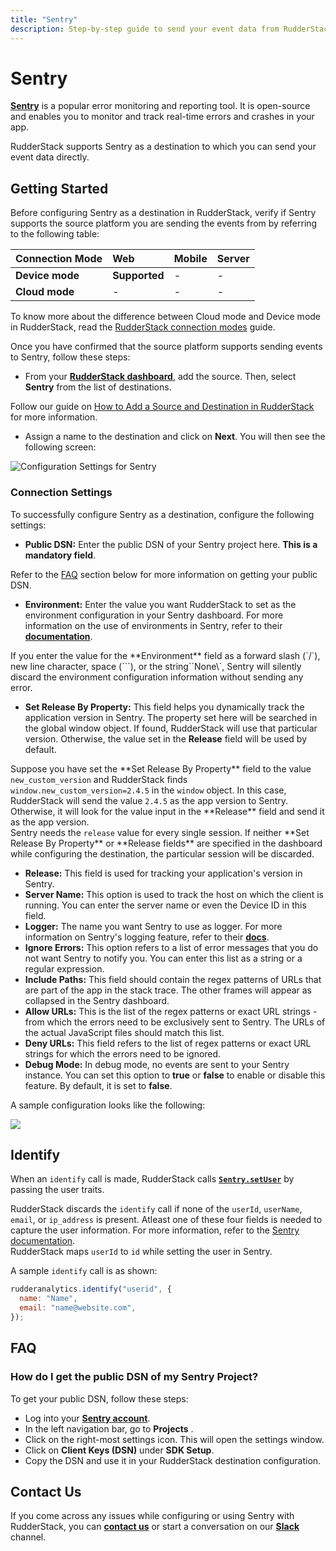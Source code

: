 ```yaml
---
title: "Sentry"
description: Step-by-step guide to send your event data from RudderStack to Sentry.
---
```


# Sentry

[**Sentry**](https://sentry.io/about/) is a popular error monitoring and reporting tool. It is open-source and enables you to monitor and track real-time errors and crashes in your app.

RudderStack supports Sentry as a destination to which you can send your event data directly.

## Getting Started

Before configuring Sentry as a destination in RudderStack, verify if Sentry supports the source platform you are sending the events from by referring to the following table:

| **Connection Mode** | **Web** | **Mobile** | **Server** |
| :--- | :--- | :--- | :--- |
| **Device mode** | **Supported** | - | - |
| **Cloud mode** | - | - | - |

<div class="infoBlock">
To know more about the difference between Cloud mode and Device mode in RudderStack, read the <a href="../../get-started/rudderstack-connection-modes/">RudderStack connection modes</a> guide.
</div>

Once you have confirmed that the source platform supports sending events to Sentry, follow these steps:

* From your [**RudderStack dashboard**](https://app.rudderstack.com/), add the source. Then, select **Sentry** from the list of destinations.

<div class="infoBlock">
Follow our guide on <a href="../../connections/adding-source-and-destination-rudderstack">How to Add a Source and Destination in RudderStack</a> for more information.
</div>

* Assign a name to the destination and click on **Next**. You will then see the following screen:

![Configuration Settings for Sentry](../../.gitbook/assets/sentry.png)

### Connection Settings

To successfully configure Sentry as a destination, configure the following settings:

* **Public DSN:** Enter the public DSN of your Sentry project here. **This is a mandatory field**.

<div class="infoBlock">
Refer to the <a href="#faq">FAQ</a> section below for more information on getting your public DSN.
</div>

* **Environment:** Enter the value you want RudderStack to set as the environment configuration in your Sentry dashboard. For more information on the use of environments in Sentry, refer to their [**documentation**](https://docs.sentry.io/product/sentry-basics/environments/#creating-environments).

<div class="warningBlock">
If you enter the value for the **Environment** field as a forward slash (`/`), new line character, space (```), or the string``None\`, Sentry will silently discard the environment configuration information without sending any error.
</div>

* **Set Release By Property:** This field helps you dynamically track the application version in Sentry. The property set here will be searched in the global window object. If found, RudderStack will use that particular version. Otherwise, the value set in the **Release** field will be used by default.

<div class="infoBlock">
Suppose you have set the **Set Release By Property** field to the value <code class="inline-code">new_custom_version</code> and RudderStack finds <code class="inline-code">window.new_custom_version=2.4.5</code> in the <code class="inline-code">window</code> object. In this case, RudderStack will send the value <code class="inline-code">2.4.5</code> as the app version to Sentry. Otherwise, it will look for the value input in the **Release** field and send it as the app version.
</div>

<div class="warningBlock">
Sentry needs the <code class="inline-code">release</code> value for every single session. If neither **Set Release By Property** or **Release fields** are specified in the dashboard while configuring the destination, the particular session will be discarded.
</div>

* **Release:** This field is used for tracking your application's version in Sentry.
* **Server Name:** This option is used to track the host on which the client is running. You can enter the server name or even the Device ID in this field.
* **Logger:** The name you want Sentry to use as logger. For more information on Sentry's logging feature, refer to their [**docs**](https://docs.sentry.io/platforms/python/guides/logging/).
* **Ignore Errors:** This option refers to a list of error messages that you do not want Sentry to notify you. You can enter this list as a string or a regular expression.
* **Include Paths:** This field should contain the regex patterns of URLs that are part of the app in the stack trace. The other frames will appear as collapsed in the Sentry dashboard.
* **Allow URLs:** This is the list of the regex patterns or exact URL strings - from which the errors need to be exclusively sent to Sentry. The URLs of the actual JavaScript files should match this list.
* **Deny URLs:** This field refers to the list of regex patterns or exact URL strings for which the errors need to be ignored.
* **Debug Mode:** In debug mode, no events are sent to your Sentry instance. You can set this option to **true** or **false** to enable or disable this feature. By default, it is set to **false**.

A sample configuration looks like the following:

![](https://user-images.githubusercontent.com/59817155/134350654-e0bb6539-040d-4e17-a445-e8c3dbbdbeb0.png)

## Identify

When an `identify` call is made, RudderStack calls [**`Sentry.setUser`**](https://docs.sentry.io/platforms/javascript/enriching-events/identify-user/) by passing the user traits.

<div class="infoBlock">
RudderStack discards the <code class="inline-code">identify</code> call if none of the <code class="inline-code">userId</code>, <code class="inline-code">userName</code>, <code class="inline-code">email</code>, or <code class="inline-code">ip_address</code> is present. Atleast one of these four fields is needed to capture the user information. For more information, refer to the <a href="https://docs.sentry.io/platforms/javascript/enriching-events/identify-user/">Sentry documentation</a>.
</div>

<div class="infoBlock">
RudderStack maps <code class="inline-code">userId</code> to <code class="inline-code">id</code> while setting the user in Sentry.
</div>

A sample `identify` call is as shown:

```javascript
rudderanalytics.identify("userid", {
  name: "Name",
  email: "name@website.com",
});
```

## FAQ

### How do I get the public DSN of my Sentry Project?

To get your public DSN, follow these steps:

* Log into your [**Sentry account**](https://sentry.io/auth/login/).
* In the left navigation bar, go to **Projects** .
* Click on the right-most settings icon. This will open the settings window.
* Click on **Client Keys \(DSN\)** under **SDK Setup**.
* Copy the DSN and use it in your RudderStack destination configuration.

## Contact Us

If you come across any issues while configuring or using Sentry with RudderStack, you can [**contact us**](mailto:docs@rudderstack.com) or start a conversation on our [**Slack**](https://resources.rudderstack.com/join-rudderstack-slack) channel.

